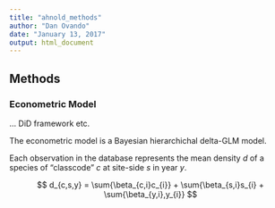 ```yaml
---
title: "ahnold_methods"
author: "Dan Ovando"
date: "January 13, 2017"
output: html_document
---
```


## Methods

### Econometric Model

... DiD framework etc. 

The econometric model is a Bayesian hierarchichal delta-GLM model. 

Each observation in the database represents the mean density *d* of a species of "classcode" *c* at site-side *s* in year *y*. 

$$ d_{c,s,y} = \sum{\beta_{c,i}c_{i}} + \sum{\beta_{s,i}s_{i} + \sum{\beta_{y,i},y_{i}} $$

